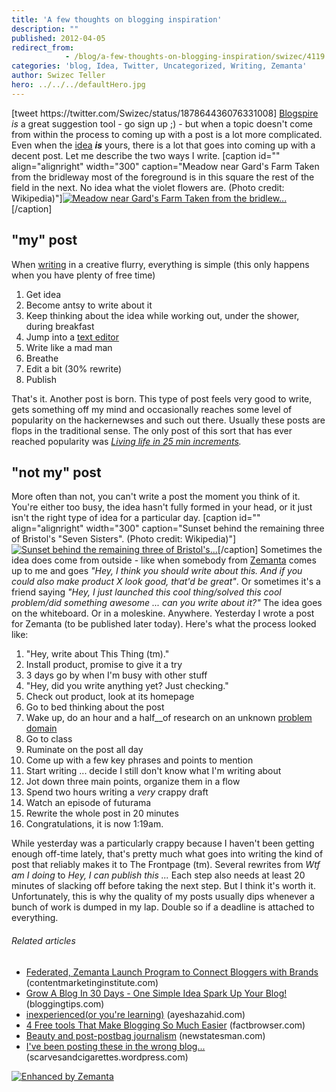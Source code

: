 ```yaml
---
title: 'A few thoughts on blogging inspiration'
description: ""
published: 2012-04-05
redirect_from: 
            - /blog/a-few-thoughts-on-blogging-inspiration/swizec/4119
categories: 'blog, Idea, Twitter, Uncategorized, Writing, Zemanta'
author: Swizec Teller
hero: ../../../defaultHero.jpg
---
```

\[tweet https&#x3A;//twitter.com/Swizec/status/187864436076331008] [Blogspire](http://blogspire.zemanta.com/) _is_ a great suggestion tool - go sign up ;) - but when a topic doesn't come from within the process to coming up with a post is a lot more complicated. Even when the [idea](http://en.wikipedia.org/wiki/Idea "Idea") **_is_** yours, there is a lot that goes into coming up with a decent post. Let me describe the two ways I write. \[caption id="" align="alignright" width="300" caption="Meadow near Gard's Farm Taken from the bridleway most of the foreground is in this square the rest of the field in the next. No idea what the violet flowers are. (Photo credit: Wikipedia)"][![Meadow near Gard's Farm Taken from the bridlew...](http://upload.wikimedia.org/wikipedia/commons/thumb/2/20/Meadow_near_Gard%27s_Farm_-_geograph.org.uk_-_896805.jpg/300px-Meadow_near_Gard%27s_Farm_-_geograph.org.uk_-_896805.jpg "Meadow near Gard's Farm Taken from the bridlew...")](http://commons.wikipedia.org/wiki/File:Meadow_near_Gard%27s_Farm_-_geograph.org.uk_-_896805.jpg)\[/caption]

## "my" post

When [writing](http://en.wikipedia.org/wiki/Writing "Writing") in a creative flurry, everything is simple (this only happens when you have plenty of free time)

1. Get idea
2. Become antsy to write about it
3. Keep thinking about the idea while working out, under the shower, during breakfast
4. Jump into a [text editor](http://en.wikipedia.org/wiki/Text_editor "Text editor")
5. Write like a mad man
6. Breathe
7. Edit a bit (30% rewrite)
8. Publish

That's it. Another post is born. This type of post feels very good to write, gets something off my mind and occasionally reaches some level of popularity on the hackernewses and such out there. Usually these posts are flops in the traditional sense. The only post of this sort that has ever reached popularity was _[Living life in 25 min increments](http://swizec.com/blog/living-life-in-25min-increments/swizec/1859)._

## "not my" post

More often than not, you can't write a post the moment you think of it. You're either too busy, the idea hasn't fully formed in your head, or it just isn't the right type of idea for a particular day. \[caption id="" align="alignright" width="300" caption="Sunset behind the remaining three of Bristol's "Seven Sisters". (Photo credit: Wikipedia)"][![Sunset behind the remaining three of Bristol's...](http://upload.wikimedia.org/wikipedia/commons/thumb/0/08/Seven_Sisters_snow_sunset.jpg/300px-Seven_Sisters_snow_sunset.jpg "Sunset behind the remaining three of Bristol's...")](http://commons.wikipedia.org/wiki/File:Seven_Sisters_snow_sunset.jpg)\[/caption] Sometimes the idea does come from outside - like when somebody from [Zemanta](http://www.zemanta.com "Zemanta") comes up to me and goes _"Hey, I think you should write about this. And if you could also make product X look good, that'd be great"_. Or sometimes it's a friend saying _"Hey, I just launched this cool thing/solved this cool problem/did something awesome ... can you write about it?"_ The idea goes on the whiteboard. Or in a moleskine. Anywhere. Yesterday I wrote a post for Zemanta (to be published later today). Here's what the process looked like:

1. "Hey, write about This Thing (tm)."
2. Install product, promise to give it a try
3. 3 days go by when I'm busy with other stuff
4. "Hey, did you write anything yet? Just checking."
5. Check out product, look at its homepage
6. Go to bed thinking about the post
7. Wake up, do an hour and a half__of research on an unknown [problem domain](http://en.wikipedia.org/wiki/Problem_domain "Problem domain")
8. Go to class
9. Ruminate on the post all day
10. Come up with a few key phrases and points to mention
11. Start writing ... decide I still don't know what I'm writing about
12. Jot down three main points, organize them in a flow
13. Spend two hours writing a _very_ crappy draft
14. Watch an episode of futurama
15. Rewrite the whole post in 20 minutes
16. Congratulations, it is now 1:19am.

While yesterday was a particularly crappy because I haven't been getting enough off-time lately, that's pretty much what goes into writing the kind of post that reliably makes it to The Frontpage (tm). Several rewrites from _Wtf am I doing_ to _Hey, I can publish this ..._ Each step also needs at least 20 minutes of slacking off before taking the next step. But I think it's worth it. Unfortunately, this is why the quality of my posts usually dips whenever a bunch of work is dumped in my lap. Double so if a deadline is attached to everything.

###### Related articles

- [Federated, Zemanta Launch Program to Connect Bloggers with Brands](http://www.contentmarketinginstitute.com/2012/02/federated-media-bloggers/) (contentmarketinginstitute.com)
- [Grow A Blog In 30 Days - One Simple Idea Spark Up Your Blog!](http://www.bloggingtips.com/2012/04/04/grow-a-blog-in-30-days/) (bloggingtips.com)
- [inexperienced(or you're learning)](http://ayeshazahid.com/2012/04/04/inexperiencedor-youre-learning/) (ayeshazahid.com)
- [4 Free tools That Make Blogging So Much Easier](http://blog.factbrowser.com/2012/02/22/free-tools-to-make-blogging-easier/) (factbrowser.com)
- [Beauty and post-postbag journalism](http://www.newstatesman.com/blogs/media/2012/04/beauty-and-post-postbag-journalism) (newstatesman.com)
- [I've been posting these in the wrong blog...](http://scarvesandcigarettes.wordpress.com/2012/04/02/ive-been-posting-these-in-the-wrong-blog/) (scarvesandcigarettes.wordpress.com)

[![Enhanced by Zemanta](http://img.zemanta.com/zemified_e.png?x-id=e6f46b5b-f41f-4e3b-a5de-161e3361ed67)](http://www.zemanta.com/ "Enhanced by Zemanta")